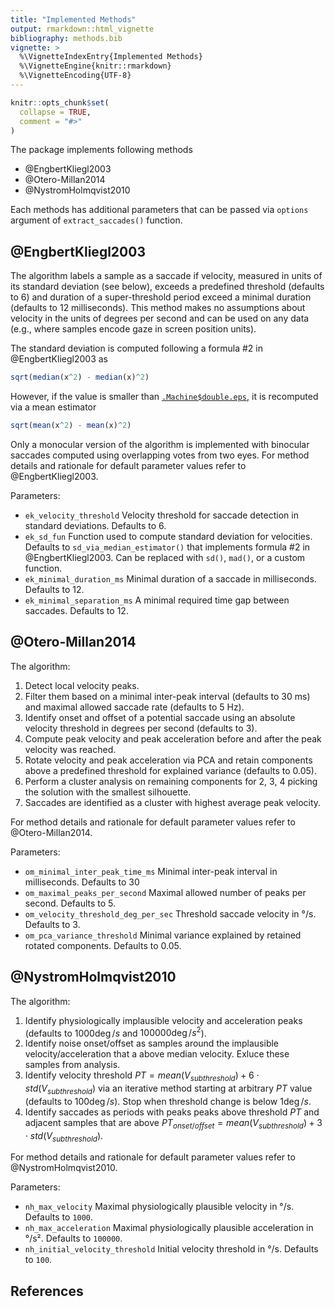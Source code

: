```yaml
---
title: "Implemented Methods"
output: rmarkdown::html_vignette
bibliography: methods.bib
vignette: >
  %\VignetteIndexEntry{Implemented Methods}
  %\VignetteEngine{knitr::rmarkdown}
  %\VignetteEncoding{UTF-8}
---
```


```r
knitr::opts_chunk$set(
  collapse = TRUE,
  comment = "#>"
)
```

The package implements following methods

* @EngbertKliegl2003
* @Otero-Millan2014
* @NystromHolmqvist2010

Each methods has additional parameters that can be passed via `options` argument of `extract_saccades()` function.

## @EngbertKliegl2003
The algorithm labels a sample as a saccade if velocity, measured in units of its standard deviation (see below), exceeds a predefined threshold (defaults to $6$) and duration of a super-threshold period exceed a minimal duration (defaults to $12$ milliseconds). This method makes no assumptions about velocity in the units of degrees per second and can be used on any data (e.g., where samples encode gaze in screen position units).

The standard deviation is computed following a formula #2 in @EngbertKliegl2003 as
```r
sqrt(median(x^2) - median(x)^2)
```

However, if the value is smaller than [`.Machine$double.eps`](https://stat.ethz.ch/R-manual/R-devel/library/base/html/zMachine.html), it is recomputed via a mean estimator
```r
sqrt(mean(x^2) - mean(x)^2)
```

Only a monocular version of the algorithm is implemented with binocular saccades computed using overlapping votes from two eyes. For method details and rationale for default parameter values refer to @EngbertKliegl2003.

Parameters:

* `ek_velocity_threshold` Velocity threshold for saccade detection in standard deviations. Defaults to $6$.
* `ek_sd_fun` Function used to compute standard deviation for velocities. Defaults to `sd_via_median_estimator()` that implements formula #2 in @EngbertKliegl2003. Can be replaced with `sd()`, `mad()`, or a custom function.
* `ek_minimal_duration_ms` Minimal duration of a saccade in milliseconds. Defaults to $12$.
* `ek_minimal_separation_ms` A minimal required time gap between saccades. Defaults to $12$.

## @Otero-Millan2014
The algorithm:

1. Detect local velocity peaks.
2. Filter them based on a minimal inter-peak interval (defaults to $30$ ms) and maximal allowed saccade rate (defaults to $5$ Hz).
3. Identify onset and offset of a potential saccade using an absolute velocity threshold in degrees per second (defaults to $3$).
4. Compute peak velocity and peak acceleration before and after the peak velocity was reached.
5. Rotate velocity and peak acceleration via PCA and retain components above a predefined threshold for explained variance (defaults to $0.05$).
6. Perform a cluster analysis on remaining components for $2$, $3$, $4$ picking the solution with the smallest silhouette. 
7. Saccades are identified as a cluster with highest average peak velocity.

For method details and rationale for default parameter values refer to @Otero-Millan2014.

Parameters:

* `om_minimal_inter_peak_time_ms` Minimal inter-peak interval in milliseconds. Defaults to $30$
* `om_maximal_peaks_per_second` Maximal allowed number of peaks per second. Defaults to $5$.
* `om_velocity_threshold_deg_per_sec` Threshold saccade velocity in °/s.  Defaults to $3$.
* `om_pca_variance_threshold` Minimal variance explained by retained rotated components. Defaults to $0.05$.

## @NystromHolmqvist2010

The algorithm:

1. Identify physiologically implausible velocity and acceleration peaks (defaults to $1000 \deg/s$ and $100000 \deg/s^2$).
2. Identify noise onset/offset as samples around the implausible velocity/acceleration that a above median velocity. Exluce these samples from analysis.
3. Identify velocity threshold $PT = mean(V_{subthreshold}) + 6 \cdot std(V_{subthreshold})$ via an iterative method starting at arbitrary $PT$ value (defaults to $100 \deg/s$). Stop when threshold change is below $1 \deg/s$.
4. Identify saccades as periods with peaks peaks above threshold $PT$ and adjacent samples that are above $PT_{onset/offset} = mean(V_{subthreshold}) + 3 \cdot std(V_{subthreshold})$.

For method details and rationale for default parameter values refer to @NystromHolmqvist2010.

Parameters:

* `nh_max_velocity` Maximal physiologically plausible velocity in °/s. Defaults to `1000`.
* `nh_max_acceleration` Maximal physiologically plausible acceleration in °/s². Defaults to `100000`.
* `nh_initial_velocity_threshold` Initial velocity threshold in °/s. Defaults to `100`.

## References
